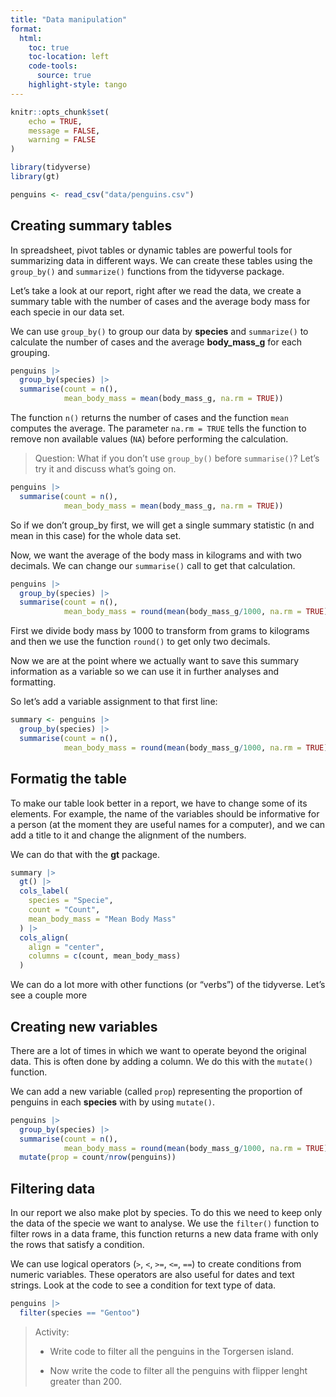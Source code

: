 ```yaml
---
title: "Data manipulation"
format: 
  html:
    toc: true
    toc-location: left
    code-tools: 
      source: true
    highlight-style: tango
---
```


```r
knitr::opts_chunk$set(
	echo = TRUE,
	message = FALSE,
	warning = FALSE
)

library(tidyverse)
library(gt)

penguins <- read_csv("data/penguins.csv")
```

## Creating summary tables

In spreadsheet, pivot tables or dynamic tables are powerful tools for summarizing data in different ways. We can create these tables using the `group_by()` and `summarize()` functions from the tidyverse package. 

Let's take a look at our report, right after we read the data, we create a summary table with the number of cases and the average body mass for each specie in our data set.

We can use `group_by()` to group our data by **species** and `summarize()` to calculate the number of cases and the average **body_mass_g** for each grouping.

```r

penguins |> 
  group_by(species) |> 
  summarise(count = n(),
            mean_body_mass = mean(body_mass_g, na.rm = TRUE))

```

The function `n()` returns the number of cases and the function `mean` computes the average. The parameter `na.rm = TRUE` tells the function to remove non available values (`NA`) before performing the calculation.

> Question: What if you don’t use `group_by()` before `summarise()`? Let’s try it and discuss what’s going on.

```r
penguins |> 
  summarise(count = n(),
            mean_body_mass = mean(body_mass_g, na.rm = TRUE))
```

So if we don't group_by first, we will get a single summary statistic (n and mean in this case) for the whole data set.

Now, we want the average of the body mass in kilograms and with two decimals. We can change our `summarise()` call to get that calculation.  

```r
penguins |> 
  group_by(species) |> 
  summarise(count = n(),
            mean_body_mass = round(mean(body_mass_g/1000, na.rm = TRUE), 2))
```

First we divide body mass by 1000 to transform from grams to kilograms and then we use the function `round()` to get only two decimals.

Now we are at the point where we actually want to save this summary information as a variable so we can use it in further analyses and formatting.

So let's add a variable assignment to that first line:

```r
summary <- penguins |> 
  group_by(species) |> 
  summarise(count = n(),
            mean_body_mass = round(mean(body_mass_g/1000, na.rm = TRUE), 2))
```

## Formatig the table

To make our table look better in a report, we have to change some of its elements. For example, the name of the variables should be informative for a person (at the moment they are useful names for a computer), and we can add a title to it and change the alignment of the numbers.

We can do that with the **gt** package.

```r
summary |> 
  gt() |> 
  cols_label(
    species = "Specie",
    count = "Count",
    mean_body_mass = "Mean Body Mass"
  ) |> 
  cols_align(
    align = "center",
    columns = c(count, mean_body_mass)
  )
```

We can do a lot more with other functions (or "verbs") of the tidyverse. Let's see a couple more

## Creating new variables

There are a lot of times in which we want to operate beyond the original data. This is often done by adding a column. We do this with the `mutate()` function.

We can add a new variable (called `prop`) representing the proportion of penguins in each **species** with by using `mutate()`. 

```r
penguins |> 
  group_by(species) |> 
  summarise(count = n(),
            mean_body_mass = round(mean(body_mass_g/1000, na.rm = TRUE), 2)) |>
  mutate(prop = count/nrow(penguins))

```

## Filtering data

In our report we also make plot by species. To do this we need to keep only the data of the specie we want to analyse.  We use the `filter()` function to filter rows in a data frame, this function returns a new data frame with only the rows that satisfy a condition.

We can use logical operators (`>`, `<`, `>=`, `<=`, `==`) to create conditions from numeric variables. These operators are also useful for dates and text strings. Look at the code to see a condition for text type of data.

```r
penguins |> 
  filter(species == "Gentoo")
```

> Activity: 
>
> * Write code to filter all the penguins in the Torgersen island.
>
> * Now write the code to filter all the penguins with flipper lenght greater than 200.

